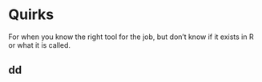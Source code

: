 # Quirks {#quirks}

For when you know the right tool for the job, but don't know if it exists in R or what it is called.

## dd


